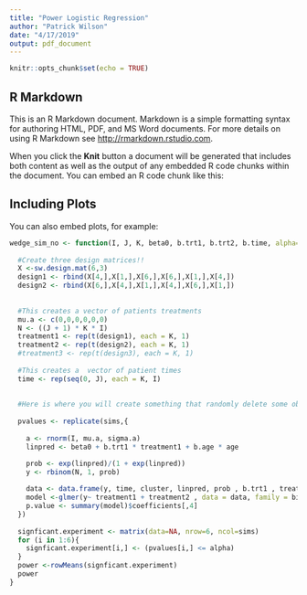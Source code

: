 ```yaml
---
title: "Power Logistic Regression"
author: "Patrick Wilson"
date: "4/17/2019"
output: pdf_document
---
```


```r
knitr::opts_chunk$set(echo = TRUE)
```

## R Markdown

This is an R Markdown document. Markdown is a simple formatting syntax for authoring HTML, PDF, and MS Word documents. For more details on using R Markdown see <http://rmarkdown.rstudio.com>.

When you click the **Knit** button a document will be generated that includes both content as well as the output of any embedded R code chunks within the document. You can embed an R code chunk like this:

## Including Plots

You can also embed plots, for example:

```r

wedge_sim_no <- function(I, J, K, beta0, b.trt1, b.trt2, b.time, alpha=0.05, sigma.a, sims=1000){ 
  
  #Create three design matrices!!
  X <-sw.design.mat(6,3)
  design1 <- rbind(X[4,],X[1,],X[6,],X[6,],X[1,],X[4,])
  design2 <- rbind(X[6,],X[4,],X[1,],X[4,],X[6,],X[1,])
  
  
  #This creates a vector of patients treatments
  mu.a <- c(0,0,0,0,0,0)
  N <- ((J + 1) * K * I)
  treatment1 <- rep(t(design1), each = K, 1)
  treatment2 <- rep(t(design2), each = K, 1)
  #treatment3 <- rep(t(design3), each = K, 1)
  
  #This creates a  vector of patient times
  time <- rep(seq(0, J), each = K, I)
  
  
  #Here is where you will create something that randomly delete some observations
  
  pvalues <- replicate(sims,{
    
    a <- rnorm(I, mu.a, sigma.a)
    linpred <- beta0 + b.trt1 * treatment1 + b.age * age

    prob <- exp(linpred)/(1 + exp(linpred))
    y <- rbinom(N, 1, prob) 
    
    data <- data.frame(y, time, cluster, linpred, prob , b.trt1 , treatment1 , b.trt2 , treatment2)
    model <-glmer(y~ treatment1 + treatment2 , data = data, family = binomial)
    p.value <- summary(model)$coefficients[,4]
  })
  
  signficant.experiment <- matrix(data=NA, nrow=6, ncol=sims) 
  for (i in 1:6){
    signficant.experiment[i,] <- (pvalues[i,] <= alpha)
  } 
  power <-rowMeans(signficant.experiment)
  power
}

```




